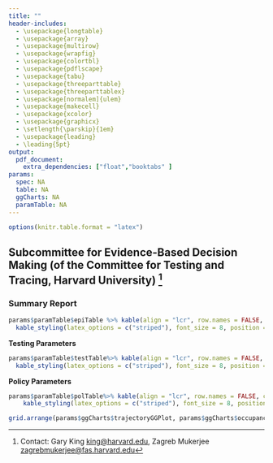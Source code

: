 ```yaml
---
title: ""
header-includes:
  - \usepackage{longtable}
  - \usepackage{array}
  - \usepackage{multirow}
  - \usepackage{wrapfig}
  - \usepackage{colortbl}
  - \usepackage{pdflscape}
  - \usepackage{tabu}
  - \usepackage{threeparttable}
  - \usepackage{threeparttablex}
  - \usepackage[normalem]{ulem}
  - \usepackage{makecell}
  - \usepackage{xcolor}
  - \usepackage{graphicx}
  - \setlength{\parskip}{1em}
  - \usepackage{leading}
  - \leading{5pt}
output:
  pdf_document: 
    extra_dependencies: ["float","booktabs" ]
params:
  spec: NA
  table: NA
  ggCharts: NA
  paramTable: NA
---
```


```r

options(knitr.table.format = "latex")

```

## Subcommittee for Evidence-Based Decision Making (of the Committee for Testing and Tracing, Harvard University) ^[Contact: Gary King <king@harvard.edu>, Zagreb Mukerjee <zagrebmukerjee@fas.harvard.edu>] 

### Summary Report

```r
  
params$paramTable$epiTable %>% kable(align = "lcr", row.names = FALSE, col.names = NULL, booktabs = TRUE, format = "latex") %>%
  kable_styling(latex_options = c("striped"), font_size = 8, position = "center")
```

**Testing Parameters**
```r
params$paramTable$testTable%>% kable(align = "lcr", row.names = FALSE, col.names = NULL, booktabs = TRUE, format = "latex") %>%
  kable_styling(latex_options = c("striped"), font_size = 8, position = "center")

```

**Policy Parameters**

```r
  
params$paramTable$polTable%>% kable(align = "lcr", row.names = FALSE, col.names = NULL, booktabs = TRUE, format = "latex") %>%
    kable_styling(latex_options = c("striped"), font_size = 8, position = "center")


```
  

```r
grid.arrange(params$ggCharts$trajectoryGGPlot, params$ggCharts$occupancyGGPlot, ncol = 2)
```

